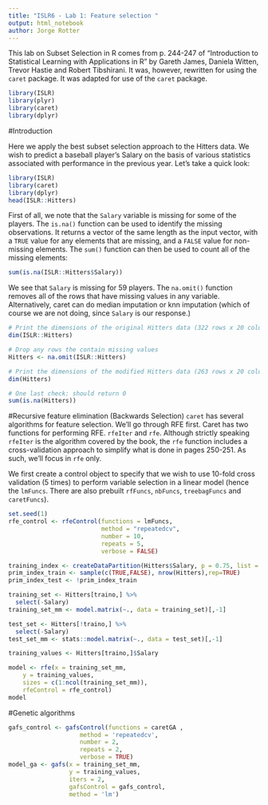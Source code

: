 ```yaml
---
title: "ISLR6 - Lab 1: Feature selection "
output: html_notebook
author: Jorge Rotter
---
```


This lab on Subset Selection in R comes from p. 244-247 of "Introduction to Statistical Learning with 
Applications in R" by Gareth James, Daniela Witten, Trevor Hastie and Robert Tibshirani. It was, however, 
rewritten for using the `caret` package. It was adapted for use of the `caret` package.

```r
library(ISLR)
library(plyr)
library(caret)
library(dplyr)

```


#Introduction

Here we apply the best subset selection approach to the Hitters data. We wish to predict a baseball player’s 
Salary on the basis of various statistics associated with performance in the previous year. Let's take a quick 
look:

```r
library(ISLR)
library(caret)
library(dplyr)
head(ISLR::Hitters)
```

First of all, we note that the `Salary` variable is missing for some of the players. The `is.na()` function can 
be used to identify the missing observations. It returns a vector of the same length as the input vector, with a 
`TRUE` value for any elements that are missing, and a `FALSE` value for non-missing elements.
The `sum()` function can then be used to count all of the missing elements:

```r
sum(is.na(ISLR::Hitters$Salary))
```

We see that `Salary` is missing for 59 players. The `na.omit()` function removes all of the rows that have
missing values in any variable. Alternatively, caret can do median imputation or knn imputation (which of course
we are not doing, since `Salary` is our response.)

```r
# Print the dimensions of the original Hitters data (322 rows x 20 columns)
dim(ISLR::Hitters)

# Drop any rows the contain missing values
Hitters <- na.omit(ISLR::Hitters)

# Print the dimensions of the modified Hitters data (263 rows x 20 columns)
dim(Hitters)

# One last check: should return 0
sum(is.na(Hitters))
```

#Recursive feature elimination (Backwards Selection)
`caret` has several algorithms for feature selection. We'll go through RFE first. Caret has two functions for
performing RFE. `rfeIter` and `rfe`. Although strictly speaking `rfeIter` is the algorithm covered by the book,
the `rfe` function includes a cross-validation approach to simplify what is done in pages 250-251. As such, we'll
focus in `rfe` only.

We first create a control object to specify that we wish to use 10-fold cross validation (5 times) to perform 
variable selection in a linear model (hence the `lmFuncs`. There are also prebuilt `rfFuncs`, `nbFuncs`, 
`treebagFuncs` and `caretFuncs`).

```r
set.seed(1)
rfe_control <- rfeControl(functions = lmFuncs,
                          method = "repeatedcv",
                          number = 10,
                          repeats = 5,
                          verbose = FALSE)

training_index <- createDataPartition(Hitters$Salary, p = 0.75, list = FALSE)
prim_index_train <- sample(c(TRUE,FALSE), nrow(Hitters),rep=TRUE)
prim_index_test <- !prim_index_train

training_set <- Hitters[traino,] %>%
  select(-Salary)
training_set_mm <- model.matrix(~., data = training_set)[,-1]

test_set <- Hitters[!traino,] %>% 
  select(-Salary)
test_set_mm <- stats::model.matrix(~., data = test_set)[,-1]

training_values <- Hitters[traino,]$Salary

model <- rfe(x = training_set_mm, 
    y = training_values,
    sizes = c(1:ncol(training_set_mm)),
    rfeControl = rfe_control)
model
```

#Genetic algorithms
```r
gafs_control <- gafsControl(functions = caretGA ,
                    method = 'repeatedcv',
                    number = 2,
                    repeats = 2,
                    verbose = TRUE)
model_ga <- gafs(x = training_set_mm,
                 y = training_values,
                 iters = 2,
                 gafsControl = gafs_control,
                 method = 'lm')
```

